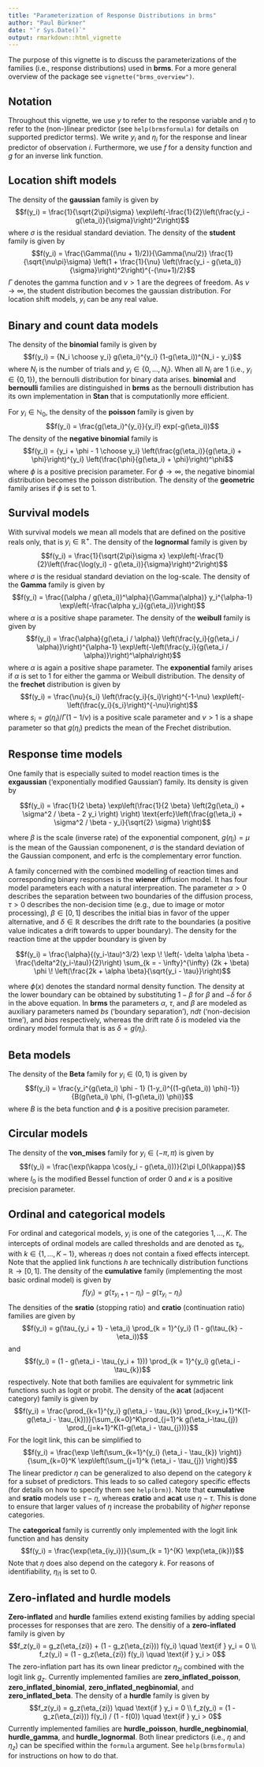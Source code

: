 ```yaml
---
title: "Parameterization of Response Distributions in brms"
author: "Paul Bürkner"
date: "`r Sys.Date()`"
output: rmarkdown::html_vignette
---
```


<!--
%\VignetteIndexEntry{Parameterization of response distributions in brms}
%\VignetteEngine{knitr::rmarkdown}
%\VignetteEncoding{UTF-8}
-->

The purpose of this vignette is to discuss the parameterizations of the families (i.e., response distributions) used in **brms**. For a more general overview of the package see `vignette("brms_overview")`.

## Notation

Throughout this vignette, we use $y$ to refer to the response variable and $\eta$ to refer to the (non-)linear predictor (see `help(brmsformula)` for details on supported predictor terms). We write $y_i$ and $\eta_i$ for the response and linear predictor of observation $i$. Furthermore, we use $f$ for a density function and $g$ for an inverse link function.

## Location shift models

The density of the **gaussian** family is given by
$$f(y_i) = \frac{1}{\sqrt{2\pi}\sigma} \exp\left(-\frac{1}{2}\left(\frac{y_i - g(\eta_i)}{\sigma}\right)^2\right)$$ 
where $\sigma$ is the residual standard deviation. The density of the **student** family is given by
$$f(y_i) = \frac{\Gamma((\nu + 1)/2)}{\Gamma(\nu/2)} \frac{1}{\sqrt{\nu\pi}\sigma}
\left(1 + \frac{1}{\nu} \left(\frac{y_i - g(\eta_i)}{\sigma}\right)^2\right)^{-(\nu+1)/2}$$
$\Gamma$ denotes the gamma function and $\nu > 1$ are the degrees of freedom. As $\nu \rightarrow \infty$, the student distribution becomes the gaussian distribution. For location shift models, $y_i$ can be any real value.

## Binary and count data models

The density of the **binomial** family is given by
$$f(y_i) = {N_i \choose y_i} g(\eta_i)^{y_i} (1-g(\eta_i))^{N_i - y_i}$$
where $N_i$ is the number of trials and $y_i \in \{0, ... , N_i\}$. When all $N_i$ are $1$ (i.e., $y_i \in \{0,1\}$), the bernoulli distribution for binary data arises. **binomial** and **bernoulli** families are distinguished in **brms** as the bernoulli distribution has its own implementation in **Stan** that is computationlly more efficient. 

For $y_i \in \mathbb{N}_0$, the density of the **poisson** family is given by
$$f(y_i) = \frac{g(\eta_i)^{y_i}}{y_i!} exp(-g(\eta_i))$$
The density of the **negative binomial** family is
$$f(y_i) = {y_i + \phi - 1 \choose y_i} \left(\frac{g(\eta_i)}{g(\eta_i) + \phi}\right)^{y_i}
\left(\frac{\phi}{g(\eta_i) + \phi}\right)^\phi$$
where $\phi$ is a positive precision parameter. For $\phi \rightarrow \infty$, the negative binomial distribution becomes the poisson distribution. The density of the **geometric** family arises if $\phi$ is set to $1$.

## Survival models

With survival models we mean all models that are defined on the positive reals only, that is $y_i \in \mathbb{R}^+$. The density of the **lognormal** family is given by 
$$f(y_i) = \frac{1}{\sqrt{2\pi}\sigma x} \exp\left(-\frac{1}{2}\left(\frac{\log(y_i) - g(\eta_i)}{\sigma}\right)^2\right)$$ 
where $\sigma$ is the residual standard deviation on the log-scale.
The density of the **Gamma** family is given by
$$f(y_i) = \frac{(\alpha / g(\eta_i))^\alpha}{\Gamma(\alpha)} y_i^{\alpha-1} 
\exp\left(-\frac{\alpha y_i}{g(\eta_i)}\right)$$
where $\alpha$ is a positive shape parameter. The density of the **weibull** family is given by
$$f(y_i) = \frac{\alpha}{g(\eta_i / \alpha)} \left(\frac{y_i}{g(\eta_i / \alpha)}\right)^{\alpha-1} 
\exp\left(-\left(\frac{y_i}{g(\eta_i / \alpha)}\right)^\alpha\right)$$
where $\alpha$ is again a positive shape parameter. The **exponential** family arises if $\alpha$ is set to $1$ for either the gamma or Weibull distribution.
The density of the **frechet** distribution is given by
$$f(y_i) = \frac{\nu}{s_i} \left(\frac{y_i}{s_i}\right)^{-1-\nu} \exp\left(-\left(\frac{y_i}{s_i}\right)^{-\nu}\right)$$
where $s_i = g(\eta_i) / \Gamma(1 - 1 / \nu)$ is a positive scale parameter and $\nu > 1$ is a shape parameter so that $g(\eta_i)$ predicts the mean of the Frechet distribution.

## Response time models

One family that is especially suited to model reaction times is the **exgaussian** ('exponentially modified Gaussian') family. Its density is given by

$$f(y_i) = \frac{1}{2 \beta} \exp\left(\frac{1}{2 \beta} \left(2g(\eta_i) + \sigma^2 / \beta - 2 y_i \right) \right) \text{erfc}\left(\frac{g(\eta_i) + \sigma^2 / \beta - y_i}{\sqrt{2} \sigma} \right)$$

where $\beta$ is the scale (inverse rate) of the exponential component, $g(\eta_i) = \mu$ is the mean of the Gaussian componenent, $\sigma$ is the standard deviation of the Gaussian component, and $\text{erfc}$ is the complementary error function.

A family concerned with the combined modelling of reaction times and corresponding binary responses is the **wiener** diffusion model. It has four model parameters each with a natural interpreation. The parameter $\alpha > 0$ describes the separation between two boundaries of the diffusion process, $\tau > 0$ describes the non-decision time (e.g., due to image or motor processing), $\beta \in [0, 1]$ describes the initial bias in favor of the upper alternative, and $\delta \in \mathbb{R}$ describes the drift rate to the boundaries (a positive value indicates a drift towards to upper boundary).
The density for the reaction time at the uppder boundary is given by

$$f(y_i) = \frac{\alpha}{(y_i-\tau)^3/2}
\exp \! \left(- \delta \alpha \beta - \frac{\delta^2(y_i-\tau)}{2}\right)
\sum_{k = - \infty}^{\infty} (2k + \beta)
\phi \! \left(\frac{2k + \alpha \beta}{\sqrt{y_i - \tau}}\right)$$

where $\phi(x)$ denotes the standard normal density function. The density at the lower boundary can be obtained by substituting $1 - \beta$ for $\beta$ and $-\delta$ for $\delta$ in the above equation. In **brms** the parameters $\alpha$, $\tau$, and $\beta$ are modeled as auxiliary parameters named *bs* ('boundary separation'), *ndt* ('non-decision time'), and *bias* respectively, whereas the drift rate $\delta$ is modeled via the ordinary model formula that is as $\delta = g(\eta_i)$. 

## Beta models

The density of the **Beta** family for $y_i \in (0,1)$ is given by
$$f(y_i) = \frac{y_i^{g(\eta_i) \phi - 1} (1-y_i)^{(1-g(\eta_i)) \phi)-1}}{B(g(\eta_i) \phi, (1-g(\eta_i)) \phi)}$$
where $B$ is the beta function and $\phi$ is a positive precision parameter.

## Circular models

The density of the **von_mises** family for $y_i \in (-\pi,\pi)$ is given by
$$f(y_i) = \frac{\exp(\kappa \cos(y_i - g(\eta_i)))}{2\pi I_0(\kappa)}$$
where $I_0$ is the modified Bessel function of order 0 and $\kappa$ is
a positive precision parameter.

## Ordinal and categorical models

For ordinal and categorical models, $y_i$ is one of the categories $1, ..., K$. The intercepts of ordinal models are called thresholds and are denoted as $\tau_k$, with $k \in \{1, ..., K-1\}$, whereas $\eta$ does not contain a fixed effects intercept. Note that the applied link functions $h$ are technically distribution functions $\mathbb{R} \rightarrow [0,1]$.
The density of the **cumulative** family (implementing the most basic ordinal model) is given by
$$f(y_i) = g(\tau_{y_i + 1} - \eta_i) - g(\tau_{y_i} - \eta_i)$$ 
The densities of the **sratio** (stopping ratio) and **cratio** (continuation ratio) families are given by
$$f(y_i) =  g(\tau_{y_i + 1} - \eta_i) \prod_{k = 1}^{y_i} (1 - g(\tau_{k} - \eta_i))$$
and 
$$f(y_i) = (1 - g(\eta_i - \tau_{y_i + 1})) \prod_{k = 1}^{y_i} g(\eta_i - \tau_{k})$$
respectively. Note that both families are equivalent for symmetric link functions such as logit or probit. The density of the **acat** (adjacent category) family is given by
$$f(y_i) = \frac{\prod_{k=1}^{y_i} g(\eta_i - \tau_{k})
  \prod_{k=y_i+1}^K(1-g(\eta_i - \tau_{k}))}{\sum_{k=0}^K\prod_{j=1}^k g(\eta_i-\tau_{j})
  \prod_{j=k+1}^K(1-g(\eta_i - \tau_{j}))}$$
For the logit link, this can be simplified to
$$f(y_i) = \frac{\exp \left(\sum_{k=1}^{y_i} (\eta_i - \tau_{k}) \right)}
  {\sum_{k=0}^K \exp\left(\sum_{j=1}^k (\eta_i - \tau_{j}) \right)}$$
The linear predictor $\eta$ can be generalized to also depend on the category $k$ for a subset of predictors. This leads to so called category specific effects (for details on how to specify them see `help(brm)`). Note that **cumulative** and **sratio** models use $\tau - \eta$, whereas **cratio** and **acat** use $\eta - \tau$. This is done to ensure that larger values of $\eta$ increase the probability of *higher* reponse categories.

The **categorical** family is currently only implemented with the logit link function and has density
$$f(y_i) = \frac{\exp(\eta_{iy_i})}{\sum_{k = 1}^{K} \exp(\eta_{ik})}$$
Note that $\eta$ does also depend on the category $k$. For reasons of identifiability, $\eta_{i1}$ is set to $0$.

## Zero-inflated and hurdle models

**Zero-inflated** and **hurdle** families extend existing families by adding special processes for responses that are zero. The densitiy of a **zero-inflated** family is given by
$$f_z(y_i) = g_z(\eta_{zi}) + (1 - g_z(\eta_{zi})) f(y_i) \quad \text{if } y_i = 0 \\
  f_z(y_i) = (1 - g_z(\eta_{zi}) f(y_i) \quad \text{if } y_i > 0$$
The zero-inflation part has its own linear predictor $\eta_{zi}$ combined with the logit link $g_z$. Currently implemented families are **zero_inflated_poisson**, **zero_inflated_binomial**, **zero_inflated_negbinomial**, and **zero_inflated_beta**.
The density of a **hurdle** family is given by 
$$f_z(y_i) = g_z(\eta_{zi}) \quad \text{if } y_i = 0 \\
  f_z(y_i) = (1 - g_z(\eta_{zi})) f(y_i) / (1 - f(0)) \quad \text{if } y_i > 0$$
Currently implemented families are **hurdle_poisson**, **hurdle_negbinomial**, **hurdle_gamma**, and **hurdle_lognormal**. Both linear predictors (i.e., $\eta$ and $\eta_z$) can be specified within the `formula` argument. See `help(brmsformula)` for instructions on how to do that.
